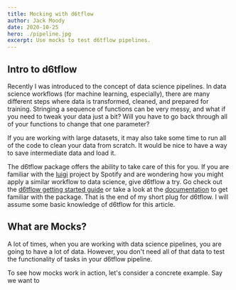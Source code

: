 ```yaml
---
title: Mocking with d6tflow
author: Jack Moody
date: 2020-10-25
hero: ./pipeline.jpg
excerpt: Use mocks to test d6tflow pipelines.
---
```


## Intro to d6tflow

Recently I was introduced to the concept of data science pipelines.
In data science workflows (for machine learning, especially),
there are many different steps where data is transformed, cleaned, and prepared
for training. Stringing a sequence of functions can be very messy, and what if you
need to tweak your data just a bit? Will you have to go back through all of your
functions to change that one parameter?

If you are working with large datasets, it may also take some time to run all of the
code to clean your data from scratch. It would be nice to have a way to save intermediate
data and load it.

The d6tflow package offers the ability to take care of this for you. If you are familiar with the [luigi](https://github.com/spotify/luigi) project by Spotify
and are wondering how you might apply a similar workflow to data science, give d6tflow a try. Go check out the [d6tflow getting started guide](https://github.com/d6t/d6tflow/blob/master/docs/example-ml.md)
or take a look at the [documentation](https://d6tflow.readthedocs.io/en/latest/index.html) to get familiar with the package.
That is the end of my short plug for d6tflow. I will assume some basic knowledge of d6tflow for this article.

## What are Mocks?

A lot of times, when you are working with data science pipelines, you are going to have a lot of data. However, you don't
need all of that data to test the functionality of tasks in your d6tflow pipeline.

To see how mocks work in action, let's consider a concrete example. Say we want to
